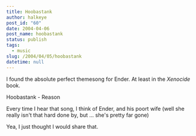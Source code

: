 ```yaml
---
title: Hoobastank
author: halkeye
post_id: "60"
date: 2004-04-06
post_name: hoobastank
status: publish
tags:
  - music
slug: /2004/04/05/hoobastank
datetime: null
---
```


I found the absolute perfect themesong for Ender. At least in the _Xenocide_ book.

Hoobastank - Reason

Every time I hear that song, I think of Ender, and his poort wife (well she really isn't that hard done by, but ... she's pretty far gone)

Yea, I just thought I would share that.